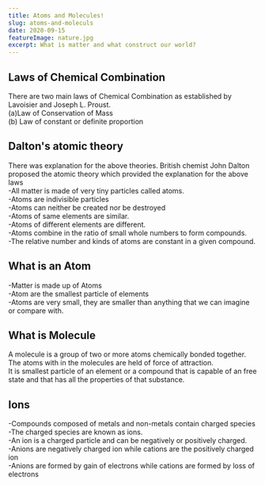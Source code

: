 ```yaml
---
title: Atoms and Molecules!
slug: atoms-and-moleculs
date: 2020-09-15
featureImage: nature.jpg
excerpt: What is matter and what construct our world?
---
```


## Laws of Chemical Combination

There are two main laws of Chemical Combination as established by Lavoisier and Joseph L. Proust.  
(a)Law of Conservation of Mass  
(b) Law of constant or definite proportion

## Dalton's atomic theory

There was explanation for the above theories.
British chemist John Dalton proposed the atomic theory which provided the explanation for the above laws  
-All matter is made of very tiny particles called atoms.  
-Atoms are indivisible particles  
-Atoms can neither be created nor be destroyed  
-Atoms of same elements are similar.  
-Atoms of different elements are different.  
-Atoms combine in the ratio of small whole numbers to form compounds.  
-The relative number and kinds of atoms are constant in a given compound.

## What is an Atom

-Matter is made up of Atoms  
-Atom are the smallest particle of elements  
-Atoms are very small, they are smaller than anything that we can imagine or compare with.

## What is Molecule

A molecule is a group of two or more atoms chemically bonded together. The atoms with in the molecules are held of force of attraction.  
It is smallest particle of an element or a compound that is capable of an free state and that has all the properties of that substance.

## Ions

-Compounds composed of metals and non-metals contain charged species  
-The charged species are known as ions.  
-An ion is a charged particle and can be negatively or positively charged.  
-Anions are negatively charged ion while cations are the positively charged ion  
-Anions are formed by gain of electrons while cations are formed by loss of electrons
